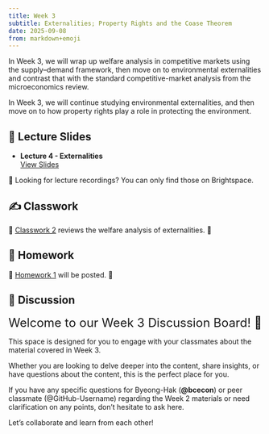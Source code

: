 ```yaml
---
title: Week 3
subtitle: Externalities; Property Rights and the Coase Theorem
date: 2025-09-08
from: markdown+emoji
---
```


In Week 3, we will wrap up welfare analysis in competitive markets using the supply–demand framework, then move on to environmental externalities and contrast that with the standard competitive-market analysis from the microeconomics review.

In Week 3, we will continue studying environmental externalities, and then move on to how property rights play a role in protecting the environment.


## 🏫 Lecture Slides 

- **Lecture 4 - Externalities**  
  [View Slides](../econ-lec/econ-340-lec-04-2025-0905.html){target="_blank"}  


🎥 Looking for lecture recordings? You can only find those on Brightspace.

## ✍️ Classwork

🏫 [Classwork 2](../econ-cw/econ-340-cw-02.html){target="_blank"} reviews the welfare analysis of externalities. 🏫  


## 📝 Homework
🏡 [Homework 1](../econ-hw/econ-340-hw-01.html){target="_blank"} will be posted. 🏡


## 💬 Discussion

<font size = "5">Welcome to our Week 3 Discussion Board! 👋 </font>


This space is designed for you to engage with your classmates about the material covered in Week 3.

Whether you are looking to delve deeper into the content, share insights, or have questions about the content, this is the perfect place for you.

If you have any specific questions for Byeong-Hak (**@bcecon**) or peer classmate (@GitHub-Username) regarding the Week 2 materials or need clarification on any points, don't hesitate to ask here. 

Let's collaborate and learn from each other!
